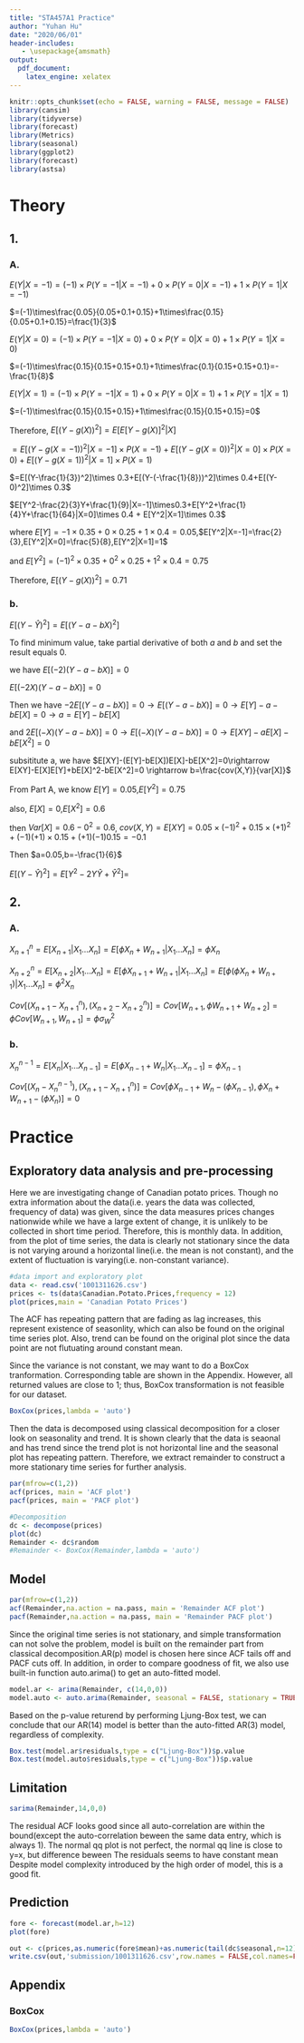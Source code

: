 ```yaml
---
title: "STA457A1 Practice"
author: "Yuhan Hu"
date: "2020/06/01"
header-includes:
   - \usepackage{amsmath}
output: 
  pdf_document:
    latex_engine: xelatex
---
```


```r
knitr::opts_chunk$set(echo = FALSE, warning = FALSE, message = FALSE)
library(cansim)
library(tidyverse)
library(forecast)
library(Metrics)
library(seasonal)
library(ggplot2)
library(forecast)
library(astsa)
```

# Theory

## 1.

### A.



$E(Y|X=-1)=(-1)\times P(Y=-1|X=-1)+0\times P(Y=0|X=-1)+1\times P(Y=1|X=-1)$

$=(-1)\times\frac{0.05}{0.05+0.1+0.15}+1\times\frac{0.15}{0.05+0.1+0.15}=\frac{1}{3}$





$E(Y|X=0)=(-1)\times P(Y=-1|X=0)+0\times P(Y=0|X=0)+1\times P(Y=1|X=0)$

$=(-1)\times\frac{0.15}{0.15+0.15+0.1}+1\times\frac{0.1}{0.15+0.15+0.1}=-\frac{1}{8}$





$E(Y|X=1)=(-1)\times P(Y=-1|X=1)+0\times P(Y=0|X=1)+1\times P(Y=1|X=1)$

$=(-1)\times\frac{0.15}{0.15+0.15}+1\times\frac{0.15}{0.15+0.15}=0$




Therefore, $E[(Y-g(X))^2]=E[E[Y-g(X)]^2|X]$

$=E[(Y-g(X=-1))^2|X=-1]\times P(X=-1)+E[(Y-g(X=0))^2|X=0]\times P(X=0)+E[(Y-g(X=1))^2|X=1]\times P(X=1)$

$=E[(Y-\frac{1}{3})^2]\times 0.3+E[(Y-(-\frac{1}{8}))^2]\times 0.4+E[(Y-0)^2]\times 0.3$

$E[Y^2-\frac{2}{3}Y+\frac{1}{9}|X=-1]\times0.3+E[Y^2+\frac{1}{4}Y+\frac{1}{64}|X=0]\times 0.4 + E[Y^2|X=1]\times 0.3$

where $E[Y]=-1\times 0.35+0\times 0.25+1\times 0.4=0.05$,$E[Y^2|X=-1]=\frac{2}{3},E[Y^2|X=0]=\frac{5}{8},E[Y^2|X=1]=1$

and $E[Y^2]=(-1)^2\times 0.35+0^2\times 0.25+1^2\times 0.4=0.75$

Therefore, $E[(Y-g(X))^2]=0.71$

### b.

$E[(Y-\hat{Y})^2]=E[(Y-a-bX)^2]$

To find minimum value, take partial derivative of both $a$ and $b$ and set the result equals 0.

we have $E[(-2)(Y-a-bX)]=0$

$E[(-2X)(Y-a-bX)]=0$

Then we have $-2E[(Y-a-bX)]=0\rightarrow E[(Y-a-bX)]=0\rightarrow E[Y]-a-bE[X]=0\rightarrow a=E[Y]-bE[X]$

and $2E[(-X)(Y-a-bX)]=0\rightarrow E[(-X)(Y-a-bX)]=0\rightarrow E[XY]-aE[X]-bE[X^2]=0$

subsititute a, we have $E[XY]-(E[Y]-bE[X])E[X]-bE[X^2]=0\rightarrow E[XY]-E[X]E[Y]+bE[X]^2-bE[X^2]=0 \rightarrow b=\frac{cov(X,Y)}{var[X]}$

From Part A, we know $E[Y]=0.05$,$E[Y^2]=0.75$

also, $E[X]=0$,$E[X^2]=0.6$

then $Var[X]=0.6-0^2=0.6$, $cov(X,Y)=E[XY]=0.05\times(-1)^2+0.15\times(+1)^2+(-1)(+1)\times 0.15+(+1)(-1)0.15=-0.1$

Then $a=0.05,b=-\frac{1}{6}$

$E[(Y-\hat{Y})^2]=E[Y^2-2Y\hat{Y}+\hat{Y}^2]=$



## 2.

### A.

$X_{n+1}^n=E[X_{n+1}|X_1...X_n]=E[\phi X_n+W_{n+1}|X_1...X_n]=\phi X_n$

$X_{n+2}^{n}=E[X_{n+2}|X_1...X_n]=E[\phi X_{n+1}+W_{n+1}|X_1...X_n]=E[\phi (\phi X_{n}+W_{n+1})|X_1...X_n]=\phi^2X_n$

$Cov[(X_{n+1}-X_{n+1}^{n}),(X_{n+2}-X_{n+2}^n)]=Cov[W_{n+1},\phi W_{n+1}+W_{n+2}]=\phi Cov[W_{n+1},W_{n+1}]=\phi \sigma_W^2$

### b.

$X_{n}^{n-1}=E[X_{n}|X_1...X_{n-1}]=E[\phi X_{n-1}+W_n|X_1...X_{n-1}]=\phi X_{n-1}$

$Cov[(X_n-X_{n}^{n-1}),(X_{n+1}-X_{n+1}^{n})]=Cov[\phi X_{n-1}+W_n-(\phi X_{n-1}),\phi X_n+W_{n+1}-(\phi X_n)]=0$

\newpage

# Practice


## Exploratory data analysis and pre-processing
Here we are investigating change of Canadian potato prices. Though no extra information about the data(i.e. years the data was collected, frequency of data) was given, since the data measures prices changes nationwide while we have a large extent of change, it is unlikely to be collected in short time period. Therefore, this is monthly data. In addition, from the plot of time series, the data is clearly not stationary since the data is not varying around a horizontal line(i.e. the mean is not constant), and the extent of fluctuation is varying(i.e. non-constant variance).



```r

#data import and exploratory plot
data <- read.csv('1001311626.csv')
prices <- ts(data$Canadian.Potato.Prices,frequency = 12)
plot(prices,main = 'Canadian Potato Prices')
```

The ACF has repeating pattern that are fading as lag increases, this represent existence of seasonlity, which can also be found on the original time series plot. Also, trend can be found on the original plot since the data point are not flutuating around constant mean.

Since the variance is not constant, we may want to do a BoxCox tranformation. Corresponding table are shown in the Appendix. However, all returned values are close to 1; thus, BoxCox transformation is not feasible for our dataset.

```r
BoxCox(prices,lambda = 'auto')
```

Then the data is decomposed using classical decomposition for a closer look on seasonality and trend. It is shown clearly that the data is seaonal and has trend since the trend plot is not horizontal line and the seasonal plot has repeating pattern. Therefore, we extract remainder to construct a more stationary time series for further analysis.


```r
par(mfrow=c(1,2))
acf(prices, main = 'ACF plot')
pacf(prices, main = 'PACF plot')

#Decomposition
dc <- decompose(prices)
plot(dc)
Remainder <- dc$random
#Remainder <- BoxCox(Remainder,lambda = 'auto')
```

## Model

```r
par(mfrow=c(1,2))
acf(Remainder,na.action = na.pass, main = 'Remainder ACF plot')
pacf(Remainder,na.action = na.pass, main = 'Remainder PACF plot')
```

Since the original time series is not stationary, and simple transformation can not solve the problem, model is built on the remainder part from classical decomposition.AR(p) model is chosen here since ACF tails off and PACF cuts off. In addition, in order to compare goodness of fit, we also use built-in function auto.arima() to get an auto-fitted model.

```r
model.ar <- arima(Remainder, c(14,0,0)) 
model.auto <- auto.arima(Remainder, seasonal = FALSE, stationary = TRUE)
```

Based on the p-value returend by performing Ljung-Box test, we can conclude that our AR(14) model is better than the auto-fitted AR(3) model, regardless of complexity. 

```r

Box.test(model.ar$residuals,type = c("Ljung-Box"))$p.value
Box.test(model.auto$residuals,type = c("Ljung-Box"))$p.value
```

## Limitation

```r
sarima(Remainder,14,0,0)
```

The residual ACF looks good since all auto-correlation are within the bound(except the auto-correlation beween the same data entry, which is always 1). The normal qq plot is not perfect, the normal qq line is close to y=x, but difference beween  The residuals seems to have constant mean Despite model complexity introduced by the high order of model, this is a good fit. 

## Prediction

```r
fore <- forecast(model.ar,h=12)
plot(fore)
```

```r
out <- c(prices,as.numeric(fore$mean)+as.numeric(tail(dc$seasonal,n=12))+as.numeric(tail(na.omit(dc$trend),n=1)))
write.csv(out,'submission/1001311626.csv',row.names = FALSE,col.names=FALSE)
```

\newpage

## Appendix

### BoxCox

```r
BoxCox(prices,lambda = 'auto')
```

```r
```